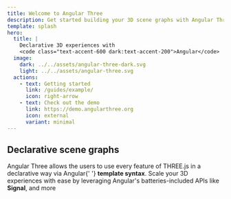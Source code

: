 ```yaml
---
title: Welcome to Angular Three
description: Get started building your 3D scene graphs with Angular Three
template: splash
hero:
  title: |
    Declarative 3D experiences with
    <code class="text-accent-600 dark:text-accent-200">Angular</code>
  image:
    dark: ../../assets/angular-three-dark.svg
    light: ../../assets/angular-three.svg
  actions:
    - text: Getting started
      link: /guides/example/
      icon: right-arrow
    - text: Check out the demo
      link: https://demo.angularthree.org
      icon: external
      variant: minimal
---
```



<section class="min-h-screen w-full flex justify-center items-center">
 <div class="h-full w-full grid grid-cols-8 gap-4">
  <div class="col-span-3">
   <h1>
    Declarative <span class="text-accent-600 dark:text-accent-200">scene graphs</span>
   </h1>
   <p>
    Angular Three allows the users to use every feature of THREE.js in a declarative way via Angular{' '}
    <strong>template syntax</strong>. Scale your 3D experiences with ease by leveraging Angular's batteries-included
    APIs like <strong>Signal</strong>, and more
   </p>
   <div class="h-[200px] w-full">
    <SimpleScene client:only />
   </div>
  </div>
  <FloatingCodeBlock
   class="col-span-5"
   snippets={[
    { title: 'scene-graph.ts', name: 'simple-scene' },
    { title: 'canvas.ts', name: 'simple-scene-canvas' },
   ]}
  />
 </div>
</section>

<section class="min-h-screen w-full flex justify-center items-center">
 <div class="h-full w-full grid grid-cols-8 gap-4"></div>
</section>
